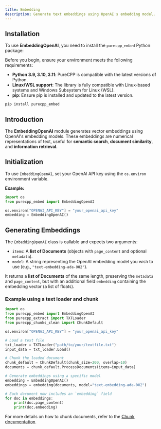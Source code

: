 ```yaml
---
title: Embedding
description: Generate text embeddings using OpenAI's embedding model.
---
```


## Installation

To use **EmbeddingOpenAI**, you need to install the `purecpp_embed` Python package:

Before you begin, ensure your environment meets the following requirements:

- **Python 3.9, 3.10, 3.11**: PureCPP is compatible with the latest versions of Python.
- **Linux/WSL support**: The library is fully compatible with Linux-based systems and Windows Subsystem for Linux (WSL).
- **pip**: Ensure pip is installed and updated to the latest version.

```bash
pip install purecpp_embed
```

## Introduction

The **EmbeddingOpenAI** module generates vector embeddings using OpenAI's embedding models. These embeddings are numerical representations of text, useful for **semantic search**, **document similarity**, and **information retrieval**.

## Initialization

To use `EmbeddingOpenAI`, set your OpenAI API key using the `os.environ` environment variable.

**Example:**

```python
import os
from purecpp_embed import EmbeddingOpenAI

os.environ["OPENAI_API_KEY"] = "your_openai_api_key"
embedding = EmbeddingOpenAI()
```

## Generating Embeddings

The `EmbeddingOpenAI` class is callable and expects two arguments:

- `items`: A **list of Documents** (objects with `page_content` and optional `metadata`).
- `model`: A string representing the OpenAI embedding model you wish to use (e.g., `"text-embedding-ada-002"`).

It returns a **list of Documents** of the same length, preserving the `metadata` and `page_content`, but with an additional field `embedding` containing the embedding vector (a list of floats).

### Example using a text loader and chunk

```python
import os
from purecpp_embed import EmbeddingOpenAI
from purecpp_extract import TXTLoader
from purecpp_chunks_clean import ChunkDefault

os.environ["OPENAI_API_KEY"] = "your_openai_api_key"

# Load a text file
txt_loader = TXTLoader("path/to/your/textfile.txt")
input_data = txt_loader.Load()

# Chunk the loaded document
chunk_default = ChunkDefault(chunk_size=200, overlap=10)
documents = chunk_default.ProcessDocuments(items=input_data)

# Generate embeddings using a specific model
embedding = EmbeddingOpenAI()
embeddings = embedding(documents, model="text-embedding-ada-002")

# Each document now includes an `embedding` field
for doc in embeddings:
    print(doc.page_content)
    print(doc.embedding)
```

For more details on how to chunk documents, refer to the [Chunk documentation](../chunks/introduction.mdx).